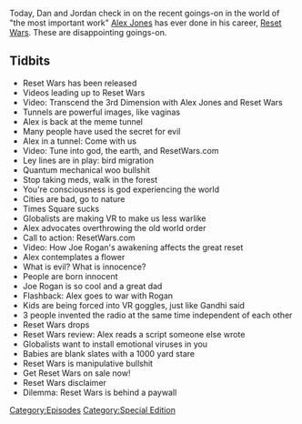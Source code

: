 {{DEFAULTSORT:
    #_EPISODE_0627:Episode 2
}}{{Episode
    | title           = Episode 2
    | caption         = Listen to this episode on [https://knowledgefight.libsyn.com/627-reset-wars-episode-2 Libsyn] [https://open.spotify.com/episode/5kVolXy3mATpwm3ve5OUrM Spotify], Read the [[Transcript/627: Reset Wars: Episode 2|Unofficial Transcript]]
    | episodeNumber   = 627
    | length          = 01:22:59
    | airDate         = December 15, 2021
    | episodeType     = [[:Category:Special Edition|Special Edition]]
    | appearance      = [[Jake Ducey]], [[Joe Rogan]], [[Gandhi]]
    | previousEpisode = [[626: December 9, 2021]]
    | nextEpisode     = [[628: July 10, 2003]]
}}

{{Stub}}

Today, Dan and Jordan check in on the recent goings-on in the world of "the most important work" [[Alex Jones]] has ever done in his career, [[Reset Wars]].  These are disappointing goings-on.

==Tidbits==

*Reset Wars has been released
*Videos leading up to Reset Wars
*Video: Transcend the 3rd Dimension with Alex Jones and Reset Wars
*Tunnels are powerful images, like vaginas
*Alex is back at the meme tunnel
*Many people have used the secret for evil
*Alex in a tunnel: Come with us
*Video: Tune into god, the earth, and ResetWars.com
*Ley lines are in play: bird migration
*Quantum mechanical woo bullshit
*Stop taking meds, walk in the forest
*You're consciousness is god experiencing the world
*Cities are bad, go to nature
*Times Square sucks
*Globalists are making VR to make us less warlike
*Alex advocates overthrowing the old world order
*Call to action: ResetWars.com
*Video: How Joe Rogan's awakening affects the great reset
*Alex contemplates a flower
*What is evil? What is innocence?
*People are born innocent
*Joe Rogan is so cool and a great dad
*Flashback: Alex goes to war with Rogan
*Kids are being forced into VR goggles, just like Gandhi said
*3 people invented the radio at the same time independent of each other
*Reset Wars drops
*Reset Wars review: Alex reads a script someone else wrote
*Globalists want to install emotional viruses in you
*Babies are blank slates with a 1000 yard stare
*Reset Wars is manipulative bullshit
*Get Reset Wars on sale now!
*Reset Wars disclaimer
*Dilemma: Reset Wars is behind a paywall

[[Category:Episodes]]
[[Category:Special Edition]]
